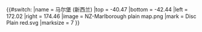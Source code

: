 {{#switch:{{{1}}}
|name     = 马尔堡 (新西兰)
|top      = -40.47
|bottom   = -42.44
|left     = 172.02
|right    = 174.46
|image    = NZ-Marlborough plain map.png
|mark     = Disc Plain red.svg
|marksize = 7
}}<noinclude>{{Location map/Info}}
</noinclude>